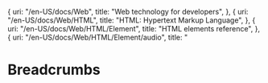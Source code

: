 

<Meta title="Docs/Molecules/Breadcrumbs" component={Breadcrumbs} />

  {
    uri: "/en-US/docs/Web",
    title: "Web technology for developers",
  },
  {
    uri: "/en-US/docs/Web/HTML",
    title: "HTML: Hypertext Markup Language",
  },
  {
    uri: "/en-US/docs/Web/HTML/Element",
    title: "HTML elements reference",
  },
  {
    uri: "/en-US/docs/Web/HTML/Element/audio",
    title: "<audio>: The Embed Audio element",
  },
];

# Breadcrumbs

<Canvas>
  <Story name="Breadcrumbs">
    <Router>
      <Breadcrumbs parents={parents} />
    </Router>
  </Story>
</Canvas>

